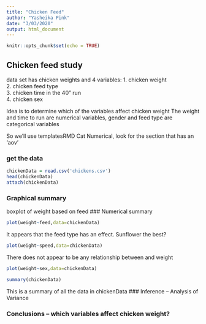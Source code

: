 ```yaml
---
title: "Chicken Feed"
author: "Yasheika Pink"
date: "3/03/2020"
output: html_document
---
```


```r
knitr::opts_chunk$set(echo = TRUE)

```

##  Chicken feed study  

data set has chicken weights and 4 variables:
  1.  chicken weight  
  2.  chicken feed type  
  3.  chicken time in the 40" run  
  4.  chicken sex   

Idea is to determine which of the variables affect chicken weight 
The weight and time to run are numerical variables, gender and feed type are categorical variables

So we'll use templatesRMD Cat Numerical, look for the section that has an 'aov'

<!-- This question is like a bunch of t-tests, but instead of doing the t-test a bunch of times we use ANOVA to do all the comparisons at once!  !-->

### get the data

```r
chickenData = read.csv('chickens.csv')
head(chickenData)
attach(chickenData)
```

### Graphical summary

<!-- plot chicken weight against each of the three explanatory variables.  Weight against a categorial varable is a boxplot, weight against a numerical variable is a scatter plot !-->

boxplot of weight based on feed
### Numerical summary
```r
plot(weight~feed,data=chickenData)
```

It appears that the feed type has an effect. Sunflower the best?

```r
plot(weight~speed,data=chickenData)
```
There does not appear to be any relationship between and weight

```r
plot(weight~sex,data=chickenData)
```

```r
summary(chickenData)
```
 This is a summary of all the data in chickenData
### Inference -- Analysis of Variance




###  Conclusions  -- which variables affect chicken weight?




